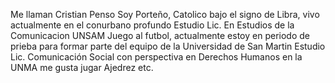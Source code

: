 Me llaman Cristian Penso
Soy Porteño, Catolico bajo el signo de Libra, vivo actualmente en el conurbano profundo
Estudio Lic. En Estudios de la Comunicacion UNSAM
Juego al futbol, actualmente estoy en periodo de prieba para formar parte del equipo de la Universidad de San Martin
Estudio Lic. Comunicación Social con perspectiva en Derechos Humanos en la UNMA 
me gusta jugar Ajedrez 
etc.
